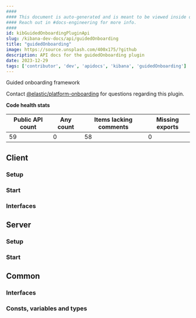 ```yaml
---
####
#### This document is auto-generated and is meant to be viewed inside our experimental, new docs system.
#### Reach out in #docs-engineering for more info.
####
id: kibGuidedOnboardingPluginApi
slug: /kibana-dev-docs/api/guidedOnboarding
title: "guidedOnboarding"
image: https://source.unsplash.com/400x175/?github
description: API docs for the guidedOnboarding plugin
date: 2023-12-29
tags: ['contributor', 'dev', 'apidocs', 'kibana', 'guidedOnboarding']
---
```


Guided onboarding framework

Contact [@elastic/platform-onboarding](https://github.com/orgs/elastic/teams/platform-onboarding) for questions regarding this plugin.

**Code health stats**

| Public API count  | Any count | Items lacking comments | Missing exports |
|-------------------|-----------|------------------------|-----------------|
| 59 | 0 | 58 | 0 |

## Client

### Setup
<DocDefinitionList data={[guidedOnboardingObj.client.setup]}/>

### Start
<DocDefinitionList data={[guidedOnboardingObj.client.start]}/>

### Interfaces
<DocDefinitionList data={guidedOnboardingObj.client.interfaces}/>

## Server

### Setup
<DocDefinitionList data={[guidedOnboardingObj.server.setup]}/>

### Start
<DocDefinitionList data={[guidedOnboardingObj.server.start]}/>

## Common

### Interfaces
<DocDefinitionList data={guidedOnboardingObj.common.interfaces}/>

### Consts, variables and types
<DocDefinitionList data={guidedOnboardingObj.common.misc}/>

